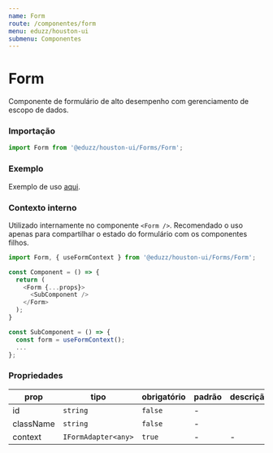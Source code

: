 ```yaml
---
name: Form
route: /componentes/form
menu: eduzz/houston-ui
submenu: Componentes
---
```




# Form

Componente de formulário de alto desempenho com gerenciamento de escopo de dados.

### Importação

```js
import Form from '@eduzz/houston-ui/Forms/Form';
```

### Exemplo

Exemplo de uso [aqui](https://eduzz.github.io/houston/form/example).

### Contexto interno

Utilizado internamente no componente `<Form />`. Recomendado o uso apenas para compartilhar o estado do formulário com os componentes filhos.

```js
import Form, { useFormContext } from '@eduzz/houston-ui/Forms/Form';

const Component = () => {
  return (
    <Form {...props}>
      <SubComponent />
    </Form>
  );
}

const SubComponent = () => {
  const form = useFormContext();
  ...
};
```

### Propriedades

| prop      | tipo                | obrigatório | padrão | descrição |
| --------- | ------------------- | ----------- | ------ | --------- |
| id        | `string`            | `false`     | -      |           |
| className | `string`            | `false`     | -      |           |
| context   | `IFormAdapter<any>` | `true`      | -      | -         |

